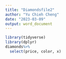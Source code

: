```yaml
---
title: "Diamondsfile2"
author: "Yu Chieh Cheng"
date: "2023-03-09"
output: word_document
---
```


```r
library(tidyverse)
library(dplyr)
diamonds%>%
  select(price, color, x)
```

